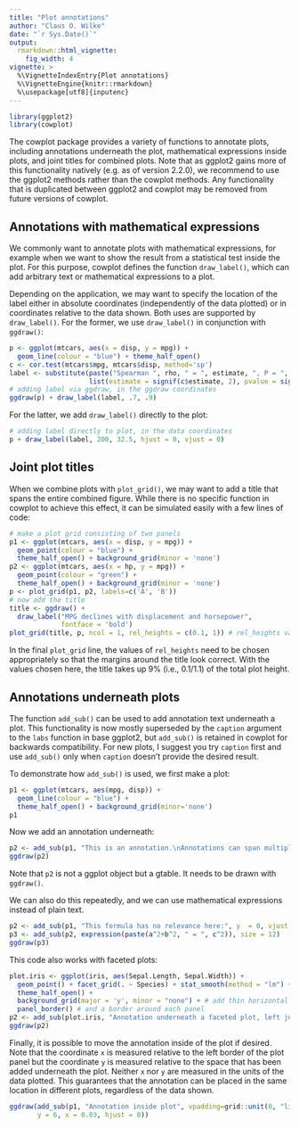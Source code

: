 ```yaml
---
title: "Plot annotations"
author: "Claus O. Wilke"
date: "`r Sys.Date()`"
output:
  rmarkdown::html_vignette:
    fig_width: 4
vignette: >
  %\VignetteIndexEntry{Plot annotations}
  %\VignetteEngine{knitr::rmarkdown}
  %\usepackage[utf8]{inputenc}
---
```

```r
library(ggplot2)
library(cowplot)
```

The cowplot package provides a variety of functions to annotate plots, including annotations underneath the plot, mathematical expressions inside plots, and joint titles for combined plots. Note that as ggplot2 gains more of this functionality natively (e.g. as of version 2.2.0), we recommend to use the ggplot2 methods rather than the cowplot methods. Any functionality that is duplicated between ggplot2 and cowplot may be removed from future versions of cowplot.


## Annotations with mathematical expressions

We commonly want to annotate plots with mathematical expressions, for example when we want to show the result from a statistical test inside the plot. For this purpose, cowplot defines the function `draw_label()`, which can add arbitrary text or mathematical expressions to a plot.

Depending on the application, we may want to specify the location of the label either in absolute coordinates (independently of the data plotted) or in coordinates relative to the data shown. Both uses are supported by `draw_label()`. For the former, we use `draw_label()` in conjunction with `ggdraw()`:
```r
p <- ggplot(mtcars, aes(x = disp, y = mpg)) + 
  geom_line(colour = "blue") + theme_half_open()
c <- cor.test(mtcars$mpg, mtcars$disp, method='sp')
label <- substitute(paste("Spearman ", rho, " = ", estimate, ", P = ", pvalue),
                    list(estimate = signif(c$estimate, 2), pvalue = signif(c$p.value, 2)))
# adding label via ggdraw, in the ggdraw coordinates
ggdraw(p) + draw_label(label, .7, .9)
```

For the latter, we add `draw_label()` directly to the plot:
```r
# adding label directly to plot, in the data coordinates
p + draw_label(label, 200, 32.5, hjust = 0, vjust = 0)
```


## Joint plot titles

When we combine plots with `plot_grid()`, we may want to add a title that spans the entire combined figure. While there is no specific function in cowplot to achieve this effect, it can be simulated easily with a few lines of code:
```r
# make a plot grid consisting of two panels
p1 <- ggplot(mtcars, aes(x = disp, y = mpg)) + 
  geom_point(colour = "blue") + 
  theme_half_open() + background_grid(minor = 'none')
p2 <- ggplot(mtcars, aes(x = hp, y = mpg)) + 
  geom_point(colour = "green") + 
  theme_half_open() + background_grid(minor = 'none')
p <- plot_grid(p1, p2, labels=c('A', 'B'))
# now add the title
title <- ggdraw() + 
  draw_label("MPG declines with displacement and horsepower",
             fontface = 'bold')
plot_grid(title, p, ncol = 1, rel_heights = c(0.1, 1)) # rel_heights values control title margins
```
In the final `plot_grid` line, the values of `rel_heights` need to be chosen appropriately so that the margins around the title look correct. With the values chosen here, the title takes up 9% (i.e., 0.1/1.1) of the total plot height.

## Annotations underneath plots

The function `add_sub()` can be used to add annotation text underneath a plot. This functionality is now mostly superseded by the `caption` argument to the `labs` function in base ggplot2, but `add_sub()` is retained in cowplot for backwards compatibility. For new plots, I suggest you try `caption` first and use `add_sub()` only when `caption` doesn't provide the desired result.

To demonstrate how `add_sub()` is used, we first make a plot: 
```r
p1 <- ggplot(mtcars, aes(mpg, disp)) + 
  geom_line(colour = "blue") + 
  theme_half_open() + background_grid(minor='none')
p1
```

Now we add an annotation underneath:
```r
p2 <- add_sub(p1, "This is an annotation.\nAnnotations can span multiple lines.")
ggdraw(p2)
```

Note that `p2` is not a ggplot object but a gtable. It needs to be drawn with `ggdraw()`.

We can also do this repeatedly, and we can use mathematical expressions instead of plain text.
```r
p2 <- add_sub(p1, "This formula has no relevance here:", y  = 0, vjust = 0)
p3 <- add_sub(p2, expression(paste(a^2+b^2, " = ", c^2)), size = 12)
ggdraw(p3)
```

This code also works with faceted plots:
```r
plot.iris <- ggplot(iris, aes(Sepal.Length, Sepal.Width)) +
  geom_point() + facet_grid(. ~ Species) + stat_smooth(method = "lm") +
  theme_half_open() + 
  background_grid(major = 'y', minor = "none") + # add thin horizontal lines
  panel_border() # and a border around each panel
p2 <- add_sub(plot.iris, "Annotation underneath a faceted plot, left justified.", x = 0, hjust = 0)
ggdraw(p2)
```

Finally, it is possible to move the annotation inside of the plot if desired. Note that the coordinate `x` is measured relative to the left border of the plot panel but the coordinate `y` is measured relative to the space that has been added underneath the plot. Neither `x` nor `y` are measured in the units of the data plotted. This guarantees that the annotation can be placed in the same location in different plots, regardless of the data shown. 
```r
ggdraw(add_sub(p1, "Annotation inside plot", vpadding=grid::unit(0, "lines"),
       y = 6, x = 0.03, hjust = 0))
```


